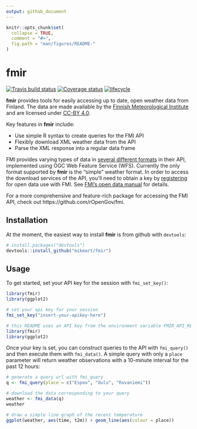 ```yaml
---
output: github_document
---
```


<!-- README.md is generated from README.Rmd. Please edit that file -->

```r
knitr::opts_chunk$set(
  collapse = TRUE,
  comment = "#>",
  fig.path = "man/figures/README-"
)
```

fmir
===
[![Travis build status](https://travis-ci.com/mikmart/fmir.svg?branch=master)](https://travis-ci.com/mikmart/fmir) [![Coverage status](https://codecov.io/gh/mikmart/fmir/branch/master/graph/badge.svg)](https://codecov.io/github/mikmart/fmir?branch=master) [![lifecycle](https://img.shields.io/badge/lifecycle-experimental-orange.svg)](https://www.tidyverse.org/lifecycle/#experimental)


**fmir** provides tools for easily accessing up to date, open weather data from Finland. The data are made available by the [Finnish Meteorological Institute](https://en.ilmatieteenlaitos.fi) and are licensed under [CC-BY 4.0](https://creativecommons.org/licenses/by/4.0/).

Key features in **fmir** include:

* Use simple R syntax to create queries for the FMI API
* Flexibly download XML weather data from the API
* Parse the XML response into a regular data frame

FMI provides varying types of data in [several different formats](https://en.ilmatieteenlaitos.fi/open-data-manual-fmi-wfs-services) in their API, implemented using OGC Web Feature Service (WFS). Currently the only format supported by **fmir** is the "simple" weather format. In order to access the download services of the API, you'll need to obtain a key by [registering](https://ilmatieteenlaitos.fi/rekisteroityminen-avoimen-datan-kayttajaksi) for open data use with FMI. See [FMI's open data manual](https://en.ilmatieteenlaitos.fi/open-data) for details.

For a more comprehensive and feature-rich package for accessing the FMI API, check out https://github.com/rOpenGov/fmi.

## Installation
At the moment, the easiest way to install **fmir** is from github with `devtools`:
```r
# install.packages("devtools")
devtools::install_github("mikmart/fmir")
```

## Usage

To get started, set your API key for the session with `fmi_set_key()`:

```r
library(fmir)
library(ggplot2)

# set your api key for your session
fmi_set_key("insert-your-apikey-here")
```

```r
# this README uses an API key from the environment variable FMIR_API_KEY
library(fmir)
library(ggplot2)
```

Once your key is set, you can construct queries to the API with `fmi_query()` and then execute them with `fmi_data()`. A simple query with only a `place` parameter will return weather observations with a 10-minute interval for the past 12 hours:

```r
# generate a query url with fmi_query
q <- fmi_query(place = c("Espoo", "Oulu", "Rovaniemi"))

# download the data corresponding to your query
weather <- fmi_data(q)
weather

# draw a simple line graph of the recent temperature
ggplot(weather, aes(time, t2m)) + geom_line(aes(colour = place))
```
